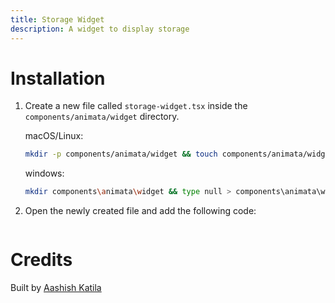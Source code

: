 ```yaml
---
title: Storage Widget
description: A widget to display storage
---
```


<ComponentPreview name="widget-storage-widget--docs" />

# Installation

1. Create a new file called `storage-widget.tsx` inside the `components/animata/widget` directory.

   macOS/Linux:

   ```bash
   mkdir -p components/animata/widget && touch components/animata/widget/storage-widget.tsx
   ```

   windows:

   ```bash
   mkdir components\animata\widget && type null > components\animata\widget\storage-widget.tsx
   ```

2. Open the newly created file and add the following code:

```jsx file=<rootDir>/animata/widget/storage-widget.tsx

```

# Credits

Built by [Aashish Katila](https://github.com/AashishKatila)
